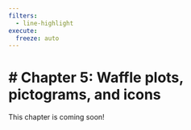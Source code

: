 ```yaml
---
filters:
  - line-highlight
execute: 
  freeze: auto
---
```


# # Chapter 5: Waffle plots, pictograms, and icons {#sec-chap5}

::: {.callout-caution}

This chapter is coming soon!

:::